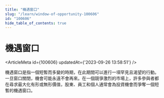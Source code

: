 ```yaml
---
title: "機遇窗口"
slug: "/learn/window-of-opportunity-100606"
id: "100606"
hide_table_of_contents: true
---
```



# 機遇窗口

<ArticleMeta id={100606} updatedAt={'2023-09-26 13:58:51'} />
<div className='border-solid border-b border-t-0 my-4 border-[var(--ifm-color-gray-300)]' />

機遇窗口是指一個短暫而多變的時期，在此期間可以進行一項罕見且渴望的行動。一旦窗口關閉，機會可能永遠不會再來。在一個競爭激烈的市場上，許多參與者都在尋求最大化有形或無形價值，股東、員工和個人通常會為投資機會而爭奪一個短暫的機遇窗口。
